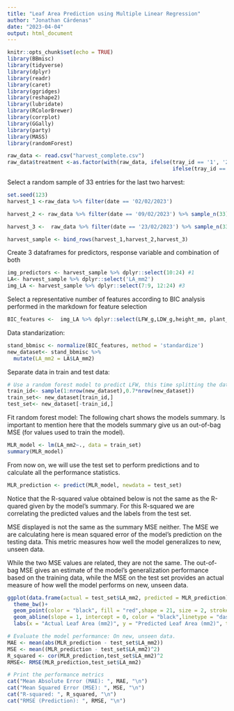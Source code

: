```yaml
---
title: "Leaf Area Prediction using Multiple Linear Regression"
author: "Jonathan Cárdenas"
date: "2023-04-04"
output: html_document
---
```


```r
knitr::opts_chunk$set(echo = TRUE)
library(BBmisc)
library(tidyverse)
library(dplyr)
library(readr)
library(caret)
library(ggridges)
library(reshape2)
library(lubridate)
library(RColorBrewer)
library(corrplot)
library(GGally)
library(party)
library(MASS)
library(randomForest)
```

```r
raw_data <- read.csv("harvest_complete.csv")
raw_data$treatment <-as.factor(with(raw_data, ifelse(tray_id == '1', '280 ppm',
                                                     ifelse(tray_id == 2, '160 ppm', '80 ppm'))))
```

Select a random sample of 33 entries for the last two harvest:
```r
set.seed(123)
harvest_1 <-raw_data %>% filter(date == '02/02/2023') 

harvest_2 <- raw_data %>% filter(date == '09/02/2023') %>% sample_n(33)

harvest_3 <-  raw_data %>% filter(date == '23/02/2023') %>% sample_n(33)

harvest_sample <- bind_rows(harvest_1,harvest_2,harvest_3)
```
Create 3 dataframes for predictors, response variable and combination of both
```r
img_predictors <- harvest_sample %>% dplyr::select(10:24) #1
LA<- harvest_sample %>% dplyr::select('LA_mm2')
img_LA <- harvest_sample %>% dplyr::select(7:9, 12:24) #3
```

Select a representative number of features according to BIC analysis performed in the markdown for feature selection
```r
BIC_features <-  img_LA %>% dplyr::select(LFW_g,LDW_g,height_mm, plant_height)
```
Data standarization:
```r
stand_bbmisc <- normalize(BIC_features, method = 'standardize')
new_dataset<- stand_bbmisc %>%
  mutate(LA_mm2 = LA$LA_mm2)
```

Separate data in train and test data: 
```r
# Use a random forest model to predict LFW, this time splitting the dataset. 
train_id<- sample(1:nrow(new_dataset),0.7*nrow(new_dataset))
train_set<- new_dataset[train_id,]
test_set<- new_dataset[-train_id,]
```
Fit random forest model:
The following chart shows the models summary. Is important to mention here that the models summary give us an out-of-bag MSE (for values used to train the model).

```r
MLR_model <- lm(LA_mm2~., data = train_set)
summary(MLR_model)
```

From now on, we will use the test set to perform predictions and to calculate all the performance statistics. 
```r
MLR_prediction <- predict(MLR_model, newdata = test_set)
```
Notice that the R-squared value obtained below is not the same as the R-quared given by the model's summary. For this R-squared we are correlating the predicted values and the labels from the test set.

MSE displayed is not the same as the summary MSE neither. The MSE we are calculating here is mean squared error of the model's prediction on the testing data. This metric measures how well the model generalizes to new, unseen data. 

While the two MSE values are related, they are not the same. The out-of-bag MSE gives an estimate of the model's generalization performance based on the training data, while the MSE on the test set provides an actual measure of how well the model performs on new, unseen data. 
```r
ggplot(data.frame(actual = test_set$LA_mm2, predicted = MLR_prediction), aes(x = actual, y = predicted)) + 
  theme_bw()+
  geom_point(color = "black", fill = "red",shape = 21, size = 2, stroke = 1) +
  geom_abline(slope = 1, intercept = 0, color = "black",linetype = "dashed") +
  labs(x = "Actual Leaf Area (mm2)", y = "Predicted Leaf Area (mm2)", title = "Accuracy: Multiple Linear Regression Model")
```
```r
# Evaluate the model performance: On new, unseen data. 
MAE <- mean(abs(MLR_prediction - test_set$LA_mm2))
MSE <- mean((MLR_prediction - test_set$LA_mm2)^2)
R_squared <- cor(MLR_prediction,test_set$LA_mm2)^2
RMSE<- RMSE(MLR_prediction,test_set$LA_mm2)

# Print the performance metrics
cat("Mean Absolute Error (MAE): ", MAE, "\n")
cat("Mean Squared Error (MSE): ", MSE, "\n")
cat("R-squared: ", R_squared, "\n")
cat("RMSE (Prediction): ", RMSE, "\n")
```

